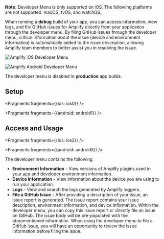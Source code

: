 <FilterContent platform="ios">

<Callout warning>

**Note:** Developer Menu is only supported on iOS.  The following platforms are not supported: macOS, tvOS, and watchOS.

</Callout>

</FilterContent>

When running a **debug** build of your app, you can access information, view logs, and file GitHub issues for Amplify directly from your application through the developer menu. By filing GitHub issues through the developer menu, critical information about the issue (device and environment information) is automatically added to the issue description, allowing Amplify team members to better assist you in resolving the issue.

<FilterContent platform="ios">

![Amplify iOS Developer Menu](/images/debugging/iosDevMenu.png)

</FilterContent>

<FilterContent platform="android">

![Amplify Android Developer Menu](/images/debugging/androidDevMenu.png)

</FilterContent>

<Callout warning>

The developer menu is disabled in **production** app builds.

</Callout>

## Setup


<Fragments fragments={{ios: ios0}} />


<Fragments fragments={{android: android1}} />

## Access and Usage


<Fragments fragments={{ios: ios2}} />


<Fragments fragments={{android: android3}} />

The developer menu contains the following:

* **Environment Information** - View versions of Amplify plugins used in your app and developer environment information.
* **Device Information** - View information about the device you are using to run your application.
* **Logs** - View and search the logs generated by Amplify loggers.
* **File a GitHub Issue** - After providing a description of your issue, an issue report is generated. The issue report contains your issue description, environment information, and device information. Within the developer menu, you can copy this issue report or directly file an issue on GitHub. The issue body will be pre-populated with the aforementioned information. When using the developer menu to file a GitHub issue, you will have an opportunity to review the issue information before filing the issue.